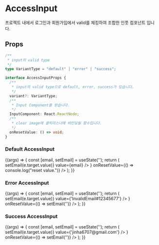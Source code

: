 
<Meta title="Primitive/AccessInput" component={AccessInput} />

# AccessInput

프로젝트 내에서 로그인과 회원가입에서 valid를 체킹하여 조합한 인풋 컴포넌트 입니다.

## Props

```ts
/**
 * input의 valid type
 */
type VariantType = "default" | "error" | "success";

interface AccessInputProps {
  /**
   * input의 valid type으로 default, error, success가 있습니다.
   */
  variant?: VariantType;
  /**
   * Input Component를 받습니다.
   */
  InputComponent: React.ReactNode;
  /**
   * clear image에 클릭리스너에 바인딩될 함수입니다.
   */
  onResetValue: () => void;
}
```

### Default AccessInput

<Canvas soutceState="shown">
  <Story name="Default AccessInput" args={{}}>
    {(args) => {
      const [email, setEmail] = useState('');
      return (
        <AccessInput
          variant="default"
          InputComponent={
            <Input
              type="text"
              variant="default"
              onChange={(e) => setEmail(e.target.value)}
              value={email}
            />
          }
          onResetValue={() => console.log("reset value.")}
        />
      );
    }}

  </Story>
</Canvas>

<ArgsTable of={AccessInput} />

### Error AccessInput

<Canvas soutceState="shown">
  <Story name="Error AccessInput" args={{}}>
    {(args) => {
      const [email, setEmail] = useState('');
      return (
        <AccessInput
          variant="error"
          InputComponent={
            <Input
              type="text"
              variant="error"
              onChange={(e) => setEmail(e.target.value)}
              value={'InvalidEmail#12345677'}
            />
          }
          onResetValue={() => setEmail('')}
        />
      );
    }}

  </Story>
</Canvas>

### Success AccessInput

<Canvas soutceState="shown">
  <Story name="Success AccessInput" args={{}}>
    {(args) => {
      const [email, setEmail] = useState('');
      return (
        <AccessInput
          variant="success"
          InputComponent={
            <Input
              type="text"
              variant="success"
              onChange={(e) => setEmail(e.target.value)}
              value={'jinha6707@gmail.com'}
            />
          }
          onResetValue={() => setEmail('')}
        />
      );
    }}

  </Story>
</Canvas>
